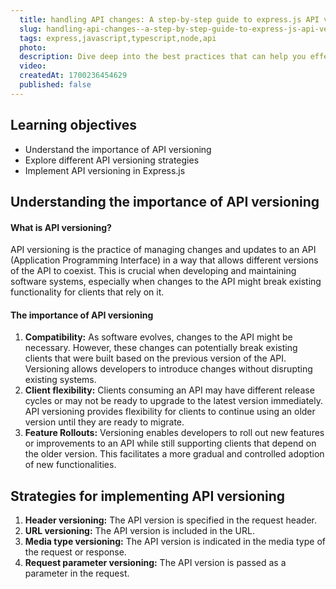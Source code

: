 ```yaml
---
  title: handling API changes: A step-by-step guide to express.js API version migration
  slug: handling-api-changes--a-step-by-step-guide-to-express-js-api-version-migration
  tags: express,javascript,typescript,node,api
  photo: 
  description: Dive deep into the best practices that can help you effectively version your APIs in Express.js, ensuring scalability and maintainability.
  video: 
  createdAt: 1700236454629
  published: false 
---
```


## Learning objectives

- Understand the importance of API versioning
- Explore different API versioning strategies
- Implement API versioning in Express.js

## Understanding the importance of API versioning

#### What is API versioning?

<span>API versioning is the practice of managing changes and updates to an API (Application Programming Interface) in a way that allows different versions of the API to coexist. This is crucial when developing and maintaining software systems, especially when changes to the API might break existing functionality for clients that rely on it.</span>

#### The importance of API versioning

1. **Compatibility:**<span> As software evolves, changes to the API might be necessary. However, these changes can potentially break existing clients that were built based on the previous version of the API. Versioning allows developers to introduce changes without disrupting existing systems.</span>
2. **Client flexibility:** Clients consuming an API may have different release cycles or may not be ready to upgrade to the latest version immediately. API versioning provides flexibility for clients to continue using an older version until they are ready to migrate.
3. **Feature Rollouts:**<span> Versioning enables developers to roll out new features or improvements to an API while still supporting clients that depend on the older version. This facilitates a more gradual and controlled adoption of new functionalities.</span>

## Strategies for implementing API versioning

1. **Header versioning:** <span>The API version is specified in the request header.</span>
2. <span>**URL versioning:** The API version is included in the URL.</span>
3. <span>**Media type versioning:** The API version is indicated in the media type of the request or response.</span>
4. <span>**Request parameter versioning:** The API version is passed as a parameter in the request.</span>
